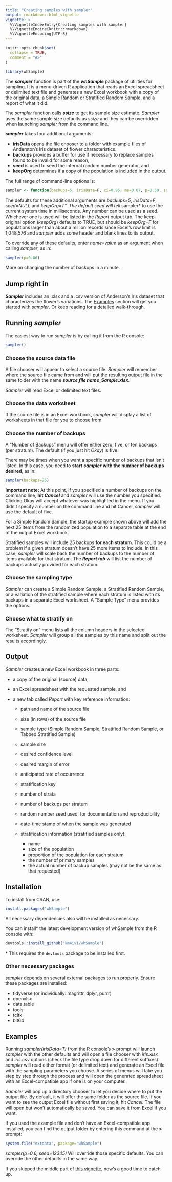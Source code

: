 ---
title: "Creating samples with sampler"
output: rmarkdown::html_vignette
vignette: >
  %\VignetteIndexEntry{Creating samples with sampler}
  %\VignetteEngine{knitr::rmarkdown}
  %\VignetteEncoding{UTF-8}
---

```{r, include = FALSE}
knitr::opts_chunk$set(
  collapse = TRUE,
  comment = "#>"
)
```

```{r eval=FALSE}
library(whSample)
```

The ***sampler*** function is part of the ***whSample*** package of utilities for sampling. It is a menu-driven R application that reads an Excel spreadsheet or delimited text file and generates a new Excel workbook with a copy of the original data, a Simple Random or Stratified Random Sample, and a report of what it did.

The *sampler* function calls [***ssize***](Using_ssize.html) to get its sample size estimate. *Sampler* uses the same sample size defaults as *ssize* and they can be overridden when launching *sampler* from the command line.

***sampler*** takes four additional arguments:

- **irisData** opens the file chooser to a folder with example files of Anderston's Iris dataset of flower characteristics.
- **backups** provides a buffer for use if necessary to replace samples found to be invalid for some reason,
- **seed** is used to seed the internal random number generator, and
- **keepOrg** determines if a copy of the population is included in the output.

The full range of command-line options is:

```{r eval=FALSE}
sampler <- function(backups=5, irisData=F, ci=0.95, me=0.07, p=0.50, seed=NULL, keepOrg=T)
```

The defaults for these additional arguments are *backups=5*, *irisData=F*, *seed=NULL* and *keepOrg=T". The default seed will tell *sampler* to use the current system time in milliseconds. Any number can be used as a seed. Whichever one is used will be listed in the *Report* output tab. The keep-original option (*keepOrg*) defaults to TRUE, but should be *keepOrg=F* for populations larger than about a million records since Excel's row limit is 1,048,576 and *sampler* adds some header and blank lines to its output.

To override any of these defaults, enter *name=value* as an argument when calling *sampler*, as in:

```{r eval=F}
sampler(p=0.06)
```

More on changing the number of backups in a minute.

## Jump right in

***Sampler*** includes an .xlsx and a .csv version of Anderson's Iris dataset that characterizes the flower's variations. The [Examples](#jump_in) section will get you started with *sampler*. Or keep reading for a detailed walk-through.


## Running ***sampler*** {#running}

The easiest way to run *sampler* is by calling it from the R console:

```{r eval=FALSE}
sampler()
```

### Choose the source data file

A file chooser will appear to select a source file. *Sampler* will remember where the source file came from and will put the resulting output file in the same folder with the name ***source file name_Sample.xlsx***.

*Sampler* will read Excel or delimited text files.

### Choose the data worksheet

If the source file is in an Excel workbook, *sampler* will display a list of worksheets in that file for you to choose from.

### Choose the number of backups

A "Number of Backups" menu will offer either zero, five, or ten backups (per stratum). The default (if you just hit *Okay*) is five.

There may be times when you want a specific number of backups that isn't listed. In this case, you need to **start** ***sampler*** **with the number of backups desired**, as in:

```{r eval=FALSE}
sampler(backups=25)
```

**Important note:** At this point, if you specified a number of backups on the command line, **hit** ***Cancel*** and *sampler* will use the number you specified. Clicking Okay will accept whatever was highlighted in the menu. If you didn't specify a number on the command line and hit Cancel, *sampler* will use the default of five.

For a Simple Random Sample, the startup example shown above will add the next 25 items from the randomized population to a separate table at the end of the output Excel workbook.

Stratified samples will include 25 backups **for each stratum**. This could be a problem if a given stratum doesn't have 25 more items to include. In this case, *sampler* will scale back the number of backups to the number of items available for that stratum. The ***Report tab*** will list the number of backups actually provided for each stratum.

### Choose the sampling type

*Sampler* can create a Simple Random Sample, a Stratified Random Sample, or a variation of the stratified sample where each stratum is listed with its backups in a separate Excel worksheet. A "Sample Type" menu provides the options.

### Choose what to stratify on

The "Stratify on" menu lists all the column headers in the selected worksheet. *Sampler* will group all the samples by this name and split out the results accordingly.

## Output

*Sampler* creates a new Excel workbook in three parts:

  - a copy of the original (source) data,
  - an Excel spreadsheet with the requested sample, and
  - a new tab called *Report* with key reference information:

    - path and name of the source file
    - size (in rows) of the source file
    - sample type (Simple Random Sample, Stratified Random Sample, or Tabbed Stratified Sample)
    - sample size
    - desired confidence level
    - desired margin of error
    - anticipated rate of occurrence
    - stratification key
    - number of strata
    - number of backups per stratum
    - random number seed used, for documentation and reproducibility
    - date-time stamp of when the sample was generated
    - stratification information (stratified samples only):
      
      - name
      - size of the population
      - proportion of the population for each stratum
      - the number of primary samples
      - the actual number of backup samples (may not be the same as that requested)

## Installation

To install from CRAN, use:

```{r eval=FALSE}
install.packages("whSample")
```

All necessary dependencies also will be installed as necessary.

You can install\* the latest development version of whSample from the R console with:

``` {r eval=FALSE}
devtools::install_github("km4ivi/whSample")
```
\* This requires the `devtools` package to be installed first.

### Other necessary packages

*sampler* depends on several external packages to run properly. Ensure these packages are installed:

- tidyverse (or individually: magrittr, dplyr, purrr)
- openxlsx
- data.table
- tools
- tcltk
- bit64

## Examples {#jump_in}

Running *sampler(irisData=T)* from the R console's **>** prompt will launch *sampler* with the other defaults and will open a file chooser with *iris.xlsx* and *iris.csv* options (check the file type drop down for different suffixes). *sampler* will read either format (or delimited text) and generate an Excel file with the sampling parameters you choose. A series of menus will take you step by step through the process and will open the generated spreadsheet with an Excel-compatible app if one is on your computer.

*Sampler* will pop up a directory chooser to let you decide where to put the output file. By default, it will offer the same folder as the source file. If you want to see the output Excel file without first saving it, hit *Cancel*. The file will open but won't automatically be saved. You can save it from Excel if you want.

If you used the example file and don't have an Excel-compatible app installed, you can find the output folder by entering this command at the **>** prompt:

```{r eval=FALSE}
system.file("extdata", package="whSample")
```

*sampler(p=0.6, seed=12345)* Will override those specific defaults. You can override the other defaults in the same way.

If you skipped the middle part of [this vignette](#running), now's a good time to catch up.
